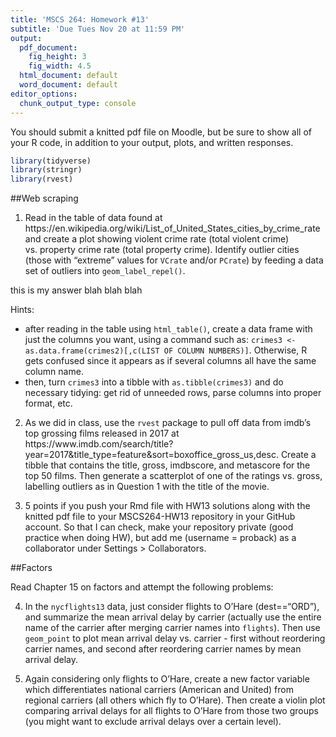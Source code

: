 ```yaml
---
title: 'MSCS 264: Homework #13'
subtitle: 'Due Tues Nov 20 at 11:59 PM'
output:
  pdf_document:
    fig_height: 3
    fig_width: 4.5
  html_document: default
  word_document: default
editor_options: 
  chunk_output_type: console
---
```


You should submit a knitted pdf file on Moodle, but be sure to show all of your R code, in addition to your output, plots, and written responses.

```r
library(tidyverse)
library(stringr)
library(rvest)
```

##Web scraping

1. Read in the table of data found at https://en.wikipedia.org/wiki/List_of_United_States_cities_by_crime_rate and create a plot showing violent crime rate (total violent crime) vs. property crime rate (total property crime).  Identify outlier cities (those with "extreme" values for `VCrate` and/or `PCrate`) by feeding a data set of outliers into `geom_label_repel()`.

this is my answer blah blah blah

Hints:

- after reading in the table using `html_table()`, create a data frame with just the columns you want, using a command such as: `crimes3 <- as.data.frame(crimes2)[,c(LIST OF COLUMN NUMBERS)]`.  Otherwise, R gets confused since it appears as if several columns all have the same column name.
- then, turn `crimes3` into a tibble with `as.tibble(crimes3)` and do necessary tidying: get rid of unneeded rows, parse columns into proper format, etc.

2. As we did in class, use the `rvest` package to pull off data from imdb's top grossing films released in 2017 at https://www.imdb.com/search/title?year=2017&title_type=feature&sort=boxoffice_gross_us,desc.  Create a tibble that contains the title, gross, imdbscore, and metascore for the top 50 films.  Then generate a scatterplot of one of the ratings vs. gross, labelling outliers as in Question 1 with the title of the movie.

3. 5 points if you push your Rmd file with HW13 solutions along with the knitted pdf file to your MSCS264-HW13 repository in your GitHub account.  So that I can check, make your repository private (good practice when doing HW), but add me (username = proback) as a collaborator under Settings > Collaborators.

##Factors

Read Chapter 15 on factors and attempt the following problems:

4. In the `nycflights13` data, just consider flights to O'Hare (dest=="ORD"), and summarize the mean arrival delay by carrier (actually use the entire name of the carrier after merging carrier names into `flights`).  Then use `geom_point` to plot mean arrival delay vs. carrier - first without reordering carrier names, and second after reordering carrier names by mean arrival delay.

5. Again considering only flights to O'Hare, create a new factor variable which differentiates national carriers (American and United) from regional carriers (all others which fly to O'Hare).  Then create a violin plot comparing arrival delays for all flights to O'Hare from those two groups (you might want to exclude arrival delays over a certain level).
